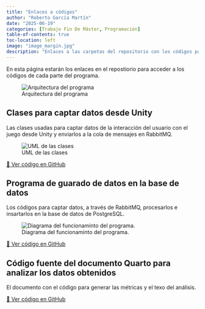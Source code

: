 ```yaml
---
title: "Enlaces a códigos"
author: "Roberto García Martín"
date: "2025-06-19"
categories: [Trabajo Fin De Máster, Programación]
table-of-contents: true
toc-location: left
image: "image_margin.jpg"
description: "Enlaces a las carpetas del repositorio con los códigos para los proyectos del máster."
---
```


En esta página estarán los enlaces en el repostiorio para acceder a los códigos de cada parte del programa.

![Arquitectura del programa](Arquitectura_experimento.jpg)

## Clases para captar datos desde Unity

Las clases usadas para captar datos de la interacción del usuario con el juego desde Unity y enviarlos a la cola de mensajes en RabbitMQ.

![UML de las clases](uml_unity_rabbitmq.jpg)

[🔗 Ver código en GitHub](https://github.com/drowlerd/Master-Thesis-Roberto-Garcia/tree/main/code/Consumer_Program)

## Programa de guarado de datos en la base de datos

Los códigos para captar datos, a través de RabbitMQ, procesarlos e insartarlos en la base de datos de PostgreSQL.

![Diagrama del funcionaminto del programa.](diagrama_funcionamiento_programa.jpg)

[🔗 Ver código en GitHub](https://github.com/drowlerd/Master-Thesis-Roberto-Garcia/tree/main/code/Sender_Scripts)


## Código fuente del documento Quarto para analizar los datos obtenidos

El documento con el código para generar las métricas y el texo del análisis.

[🔗 Ver código en GitHub](https://github.com/drowlerd/Master-Thesis-Roberto-Garcia/blob/main/posts/data-doc-gamegen/index.qmd)